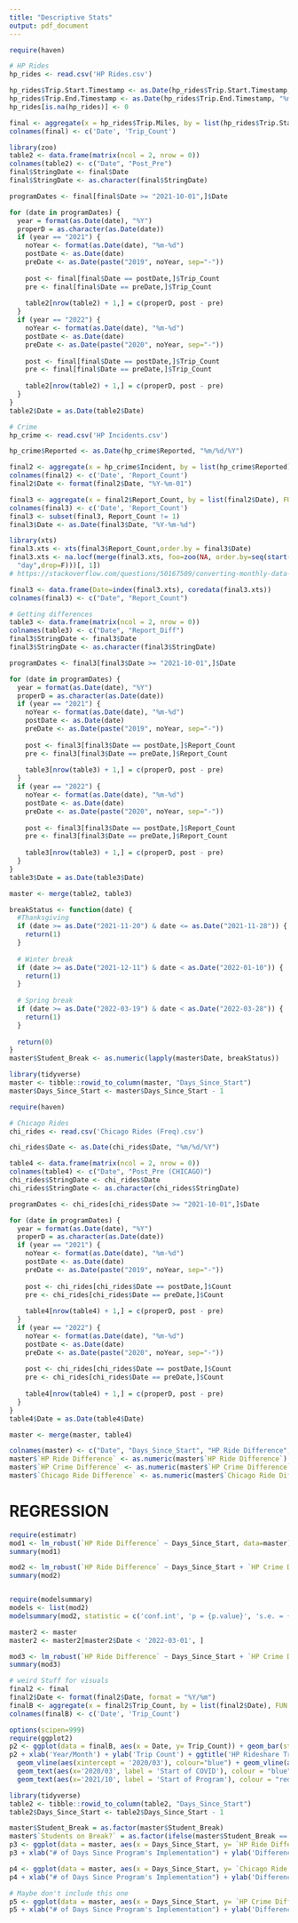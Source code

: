 ---
title: "Descriptive Stats"
output: pdf_document
---

```{r setup, include=FALSE}
require(haven)

# HP Rides
hp_rides <- read.csv('HP Rides.csv')

hp_rides$Trip.Start.Timestamp <- as.Date(hp_rides$Trip.Start.Timestamp, "%m/%d/%Y")
hp_rides$Trip.End.Timestamp <- as.Date(hp_rides$Trip.End.Timestamp, "%m/%d/%Y")
hp_rides[is.na(hp_rides)] <- 0

```

```{r}
final <- aggregate(x = hp_rides$Trip.Miles, by = list(hp_rides$Trip.Start.Timestamp), FUN = length)
colnames(final) <- c('Date', 'Trip_Count')
```

```{r}
library(zoo)
table2 <- data.frame(matrix(ncol = 2, nrow = 0))
colnames(table2) <- c("Date", "Post_Pre")
final$StringDate <- final$Date
final$StringDate <- as.character(final$StringDate)

programDates <- final[final$Date >= "2021-10-01",]$Date

for (date in programDates) {
  year = format(as.Date(date), "%Y")
  properD = as.character(as.Date(date))
  if (year == "2021") {
    noYear <- format(as.Date(date), "%m-%d")
    postDate <- as.Date(date)
    preDate <- as.Date(paste("2019", noYear, sep="-"))
    
    post <- final[final$Date == postDate,]$Trip_Count
    pre <- final[final$Date == preDate,]$Trip_Count
    
    table2[nrow(table2) + 1,] = c(properD, post - pre)
  }
  if (year == "2022") {
    noYear <- format(as.Date(date), "%m-%d")
    postDate <- as.Date(date)
    preDate <- as.Date(paste("2020", noYear, sep="-"))
    
    post <- final[final$Date == postDate,]$Trip_Count
    pre <- final[final$Date == preDate,]$Trip_Count
    
    table2[nrow(table2) + 1,] = c(properD, post - pre)
  }
}
table2$Date = as.Date(table2$Date)
```

```{r}
# Crime
hp_crime <- read.csv('HP Incidents.csv')

hp_crime$Reported <- as.Date(hp_crime$Reported, "%m/%d/%Y")

final2 <- aggregate(x = hp_crime$Incident, by = list(hp_crime$Reported), FUN = length)
colnames(final2) <- c('Date', 'Report_Count')
final2$Date <- format(final2$Date, "%Y-%m-01")

final3 <- aggregate(x = final2$Report_Count, by = list(final2$Date), FUN = sum)
colnames(final3) <- c('Date', 'Report_Count')
final3 <- subset(final3, Report_Count != 1)
final3$Date <- as.Date(final3$Date, "%Y-%m-%d")
```

``` {r}
library(xts)
final3.xts <- xts(final3$Report_Count,order.by = final3$Date)
final3.xts <- na.locf(merge(final3.xts, foo=zoo(NA, order.by=seq(start(final3.xts), end(final3.xts),
  "day",drop=F)))[, 1])
# https://stackoverflow.com/questions/50167509/converting-monthly-data-to-daily-in-r

final3 <- data.frame(Date=index(final3.xts), coredata(final3.xts))
colnames(final3) <- c("Date", "Report_Count")
```

```{r}
# Getting differences
table3 <- data.frame(matrix(ncol = 2, nrow = 0))
colnames(table3) <- c("Date", "Report_Diff")
final3$StringDate <- final3$Date
final3$StringDate <- as.character(final3$StringDate)

programDates <- final3[final3$Date >= "2021-10-01",]$Date

for (date in programDates) {
  year = format(as.Date(date), "%Y")
  properD = as.character(as.Date(date))
  if (year == "2021") {
    noYear <- format(as.Date(date), "%m-%d")
    postDate <- as.Date(date)
    preDate <- as.Date(paste("2019", noYear, sep="-"))
    
    post <- final3[final3$Date == postDate,]$Report_Count
    pre <- final3[final3$Date == preDate,]$Report_Count
    
    table3[nrow(table3) + 1,] = c(properD, post - pre)
  }
  if (year == "2022") {
    noYear <- format(as.Date(date), "%m-%d")
    postDate <- as.Date(date)
    preDate <- as.Date(paste("2020", noYear, sep="-"))
    
    post <- final3[final3$Date == postDate,]$Report_Count
    pre <- final3[final3$Date == preDate,]$Report_Count
    
    table3[nrow(table3) + 1,] = c(properD, post - pre)
  }
}
table3$Date = as.Date(table3$Date)
```

```{r}
master <- merge(table2, table3)
```

```{r}
breakStatus <- function(date) {
  #Thanksgiving
  if (date >= as.Date("2021-11-20") & date <= as.Date("2021-11-28")) {
    return(1)
  }
  
  # Winter break
  if (date >= as.Date("2021-12-11") & date < as.Date("2022-01-10")) {
    return(1)
  }
  
  # Spring break
  if (date >= as.Date("2022-03-19") & date < as.Date("2022-03-28")) {
    return(1)
  }
  
  return(0)
}
master$Student_Break <- as.numeric(lapply(master$Date, breakStatus))
```

```{r}
library(tidyverse)
master <- tibble::rowid_to_column(master, "Days_Since_Start")
master$Days_Since_Start <- master$Days_Since_Start - 1
```

```{r}
require(haven)

# Chicago Rides
chi_rides <- read.csv('Chicago Rides (Freq).csv')

chi_rides$Date <- as.Date(chi_rides$Date, "%m/%d/%Y")

```

```{r}
table4 <- data.frame(matrix(ncol = 2, nrow = 0))
colnames(table4) <- c("Date", "Post_Pre (CHICAGO)")
chi_rides$StringDate <- chi_rides$Date
chi_rides$StringDate <- as.character(chi_rides$StringDate)

programDates <- chi_rides[chi_rides$Date >= "2021-10-01",]$Date

for (date in programDates) {
  year = format(as.Date(date), "%Y")
  properD = as.character(as.Date(date))
  if (year == "2021") {
    noYear <- format(as.Date(date), "%m-%d")
    postDate <- as.Date(date)
    preDate <- as.Date(paste("2019", noYear, sep="-"))
    
    post <- chi_rides[chi_rides$Date == postDate,]$Count
    pre <- chi_rides[chi_rides$Date == preDate,]$Count
    
    table4[nrow(table4) + 1,] = c(properD, post - pre)
  }
  if (year == "2022") {
    noYear <- format(as.Date(date), "%m-%d")
    postDate <- as.Date(date)
    preDate <- as.Date(paste("2020", noYear, sep="-"))
    
    post <- chi_rides[chi_rides$Date == postDate,]$Count
    pre <- chi_rides[chi_rides$Date == preDate,]$Count
    
    table4[nrow(table4) + 1,] = c(properD, post - pre)
  }
}
table4$Date = as.Date(table4$Date)
```

```{r}
master <- merge(master, table4)
```

```{r}
colnames(master) <- c("Date", "Days_Since_Start", "HP Ride Difference", "HP Crime Difference", "Student_Break", "Chicago Ride Difference")
master$`HP Ride Difference` <- as.numeric(master$`HP Ride Difference`)
master$`HP Crime Difference` <- as.numeric(master$`HP Crime Difference`)
master$`Chicago Ride Difference` <- as.numeric(master$`Chicago Ride Difference`)
```

# REGRESSION

```{r}
require(estimatr)
mod1 <- lm_robust(`HP Ride Difference` ~ Days_Since_Start, data=master)
summary(mod1)
```

```{r}
mod2 <- lm_robust(`HP Ride Difference` ~ Days_Since_Start + `HP Crime Difference` + Student_Break + `Chicago Ride Difference`, data=master)
summary(mod2)


require(modelsummary)
models <- list(mod2)
modelsummary(mod2, statistic = c('conf.int', 'p = {p.value}', 's.e. = {std.error}'))
```

```{r}
master2 <- master
master2 <- master2[master2$Date < '2022-03-01', ]

mod3 <- lm_robust(`HP Ride Difference` ~ Days_Since_Start + `HP Crime Difference` + Student_Break + `Chicago Ride Difference`, data=master2)
summary(mod3)
```






```{r}
# weird Stuff for visuals
final2 <- final
final2$Date <- format(final2$Date, format = "%Y/%m")
finalB <- aggregate(x = final2$Trip_Count, by = list(final2$Date), FUN = sum)
colnames(finalB) <- c('Date', 'Trip_Count')
```

```{r}
options(scipen=999)
require(ggplot2)
p2 <- ggplot(data = finalB, aes(x = Date, y= Trip_Count)) + geom_bar(stat='identity') + theme(axis.text.x = element_text(angle = 90, vjust = 0.5, hjust=1))
p2 + xlab('Year/Month') + ylab('Trip Count') + ggtitle('HP Rideshare Trips Taken by Month') +
  geom_vline(aes(xintercept = '2020/03'), colour="blue") + geom_vline(aes(xintercept = '2021/10'), colour="red") +
  geom_text(aes(x='2020/03', label = 'Start of COVID'), colour = "blue", y = 260000) +
  geom_text(aes(x='2021/10', label = 'Start of Program'), colour = "red", y = 260000)
```

```{r}
library(tidyverse)
table2 <- tibble::rowid_to_column(table2, "Days_Since_Start")
table2$Days_Since_Start <- table2$Days_Since_Start - 1
```

```{r}
master$Student_Break = as.factor(master$Student_Break)
master$`Students on Break?` = as.factor(ifelse(master$Student_Break == 0, "Not on break", "On break"))
p3 <- ggplot(data = master, aes(x = Days_Since_Start, y= `HP Ride Difference`, fill = `Students on Break?`)) + geom_bar(stat='identity') + theme(axis.text.x = element_text(angle = 90, vjust = 0.5, hjust=1))
p3 + xlab("# of Days Since Program's Implementation") + ylab('Difference in # of rides (CURRENT - HISTORIC)') + ggtitle('HP Ridership Difference between Program Dates and Historic Dates')
```
```{r}
p4 <- ggplot(data = master, aes(x = Days_Since_Start, y= `Chicago Ride Difference`)) + geom_bar(stat='identity') + theme(axis.text.x = element_text(angle = 90, vjust = 0.5, hjust=1))
p4 + xlab("# of Days Since Program's Implementation") + ylab('Difference in # of rides (CURRENT - HISTORIC)') + ggtitle('Chicago Ridership Difference between Program Dates and Historic Dates')
```

```{r}
# Maybe don't include this one
p5 <- ggplot(data = master, aes(x = Days_Since_Start, y= `HP Crime Difference`)) + geom_bar(stat='identity') + theme(axis.text.x = element_text(angle = 90, vjust = 0.5, hjust=1))
p5 + xlab("# of Days Since Program's Implementation") + ylab('Difference in # of crimes (CURRENT - HISTORIC)') + ggtitle('Chicago Crime Count Difference between Program Dates and Historic Dates')
```
